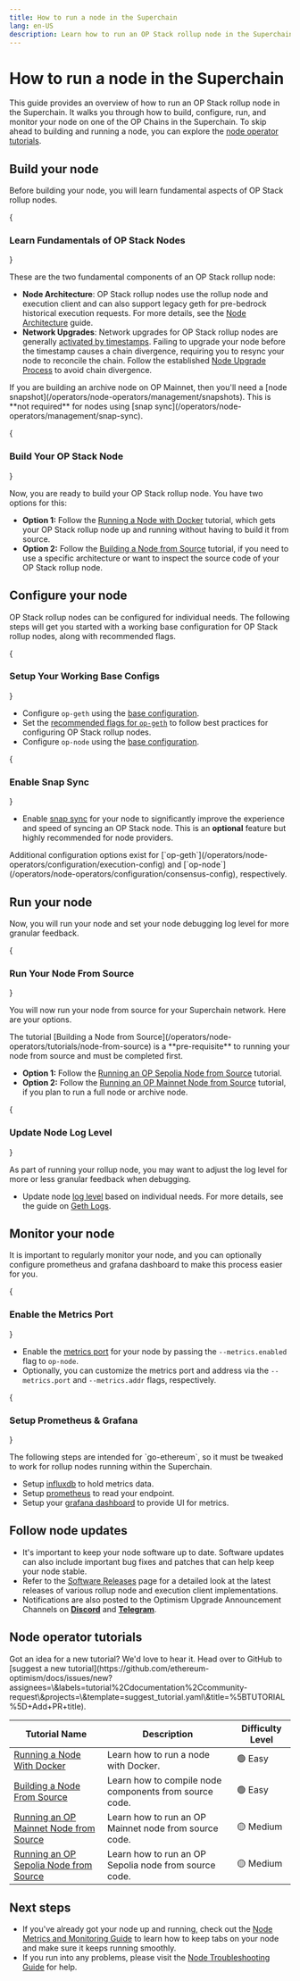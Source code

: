 ```yaml
---
title: How to run a node in the Superchain
lang: en-US
description: Learn how to run an OP Stack rollup node in the Superchain.
---
```



# How to run a node in the Superchain

This guide provides an overview of how to run an OP Stack rollup node in the Superchain. It walks you through how to build, configure, run, and monitor your node on one of the OP Chains in the Superchain. To skip ahead to building and running a node, you can explore the [node operator tutorials](#node-operator-tutorials).

## Build your node

Before building your node, you will learn fundamental aspects of OP Stack rollup nodes.

<Steps>
  {<h3>Learn Fundamentals of OP Stack Nodes</h3>}

  These are the two fundamental components of an OP Stack rollup node:

  *   **Node Architecture**: OP Stack rollup nodes use the rollup node and execution client and can also support legacy geth for pre-bedrock historical execution requests. For more details, see the [Node Architecture](/operators/node-operators/architecture) guide.
  *   **Network Upgrades**: Network upgrades for OP Stack rollup nodes are generally [activated by timestamps](/operators/node-operators/network-upgrades#activations). Failing to upgrade your node before the timestamp causes a chain divergence, requiring you to resync your node to reconcile the chain. Follow the established [Node Upgrade Process](/operators/node-operators/network-upgrades#upgrade-process) to avoid chain divergence.

  <Callout type="info">
    If you are building an archive node on OP Mainnet, then you'll need a [node snapshot](/operators/node-operators/management/snapshots). This is **not required** for nodes using [snap sync](/operators/node-operators/management/snap-sync).
  </Callout>

  {<h3>Build Your OP Stack Node</h3>}

  Now, you are ready to build your OP Stack rollup node. You have two options for this:

  *   **Option 1:** Follow the [Running a Node with Docker](/operators/node-operators/tutorials/node-from-docker) tutorial, which gets your OP Stack rollup node up and running without having to build it from source.
  *   **Option 2:** Follow the [Building a Node from Source](/operators/node-operators/tutorials/node-from-source) tutorial, if you need to use a specific architecture or want to inspect the source code of your OP Stack rollup node. 
</Steps>

## Configure your node

OP Stack rollup nodes can be configured for individual needs. The following steps will get you started with a working base configuration for OP Stack rollup nodes, along with recommended flags.

<Steps>
  {<h3>Setup Your Working Base Configs</h3>}

  *   Configure `op-geth` using the [base configuration](/operators/node-operators/configuration/base-config#working-base-configuration).
  *   Set the [recommended flags for `op-geth`](/operators/node-operators/configuration/base-config#recommended-flags-for-op-geth-configuration) to follow best practices for configuring OP Stack rollup nodes.
  *   Configure `op-node` using the [base configuration](/operators/node-operators/configuration/base-config#working-base-configuration-1).

  {<h3>Enable Snap Sync</h3>}
  
  *   Enable [snap sync](/operators/node-operators/management/snap-sync) for your node to significantly improve the experience and speed of syncing an OP Stack node. 
  This is an **optional** feature but highly recommended for node providers.

  <Callout type="info">
    Additional configuration options exist for [`op-geth`](/operators/node-operators/configuration/execution-config) and [`op-node`](/operators/node-operators/configuration/consensus-config), respectively.
  </Callout>
</Steps>

## Run your node

Now, you will run your node and set your node debugging log level for more granular feedback.

<Steps>
  {<h3>Run Your Node From Source</h3>}

 You will now run your node from source for your Superchain network. Here are your options.

  <Callout type="warning">
    The tutorial [Building a Node from Source](/operators/node-operators/tutorials/node-from-source) is a **pre-requisite** to running your node from source and must be completed first.
  </Callout>

  *   **Option 1:** Follow the [Running an OP Sepolia Node from Source](/operators/node-operators/tutorials/run-node-from-source) tutorial.
  *   **Option 2:** Follow the [Running an OP Mainnet Node from Source](/operators/node-operators/tutorials/run-node-from-source) tutorial, if you plan to run a full node or archive node.

  {<h3>Update Node Log Level</h3>}

  As part of running your rollup node, you may want to adjust the log level for more or less granular feedback when debugging.

  *   Update node [log level](/operators/node-operators/configuration/consensus-config#loglevel) based on individual needs. For more details, see the guide on [Geth Logs](https://geth.ethereum.org/docs/fundamentals/logs).
</Steps>

## Monitor your node

It is important to regularly monitor your node, and you can optionally configure prometheus and grafana dashboard to make this process easier for you.

<Steps>
  {<h3>Enable the Metrics Port</h3>}

  *   Enable the [metrics port](/operators/node-operators/management/metrics) for your node by passing the `--metrics.enabled` flag to `op-node`.
  *   Optionally, you can customize the metrics port and address via the `--metrics.port` and `--metrics.addr` flags, respectively.

  {<h3>Setup Prometheus & Grafana</h3>}

  <Callout type="warning">
  The following steps are intended for `go-ethereum`, so it must be tweaked to work for rollup nodes running within the Superchain.
  </Callout>

  *   Setup [influxdb](https://geth.ethereum.org/docs/monitoring/dashboards#setting-up-influxdb) to hold metrics data.
  *   Setup [prometheus](https://geth.ethereum.org/docs/monitoring/dashboards#setting-up-prometheus) to read your endpoint.
  *   Setup your [grafana dashboard](https://geth.ethereum.org/docs/monitoring/dashboards#setting-up-grafana) to provide UI for metrics.

</Steps>

## Follow node updates

*   It's important to keep your node software up to date. Software updates can also include important bug fixes and patches that can help keep your node stable.
*   Refer to the [Software Releases](/operators/node-operators/releases) page for a detailed look at the latest releases of various rollup node and execution client implementations.
*   Notifications are also posted to the Optimism Upgrade Announcement Channels on [**Discord**](https://discord.com/channels/667044843901681675/754090866435424270) and [**Telegram**](https://t.me/+LtAJL1Mt1PYyNjBh).

## Node operator tutorials

<Callout>
  Got an idea for a new tutorial?
  We'd love to hear it.
  Head over to GitHub to [suggest a new tutorial](https://github.com/ethereum-optimism/docs/issues/new?assignees=\&labels=tutorial%2Cdocumentation%2Ccommunity-request\&projects=\&template=suggest_tutorial.yaml\&title=%5BTUTORIAL%5D+Add+PR+title).
</Callout>

| Tutorial Name                                               | Description                                            | Difficulty Level |
| ----------------------------------------------------------- | ------------------------------------------------------ | ---------------- |
| [Running a Node With Docker](tutorials/node-from-docker)    | Learn how to run a node with Docker.                   | 🟢 Easy          |
| [Building a Node From Source](tutorials/node-from-source)   | Learn how to compile node components from source code. | 🟢 Easy          |
| [Running an OP Mainnet Node from Source](tutorials/mainnet) | Learn how to run an OP Mainnet node from source code.  | 🟡 Medium        |
| [Running an OP Sepolia Node from Source](tutorials/testnet) | Learn how to run an OP Sepolia node from source code.  | 🟡 Medium        |

## Next steps

*   If you've already got your node up and running, check out the [Node Metrics and Monitoring Guide](/operators/node-operators/management/metrics) to learn how to keep tabs on your node and make sure it keeps running smoothly.
*   If you run into any problems, please visit the [Node Troubleshooting Guide](/operators/node-operators/management/troubleshooting) for help.
